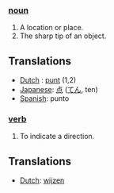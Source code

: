 ===[[noun]]===
# A location or place.
# The sharp tip of an object.

==Translations==

*[[Dutch]] : [[punt]] (1,2)
*[[Japanese]]: [[点]] ([[てん]], ten)
*[[Spanish]]: punto
===[[verb]]===
#To indicate a direction.

==Translations==

*[[Dutch]]: [[wijzen]]